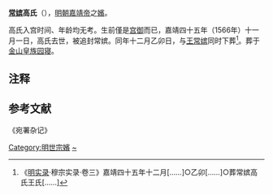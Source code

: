 '''[[常嫔|常嫔]]高氏'''（{{bd|||1566年|12月11日|catIdx=G}}），[[明朝|明朝]][[嘉靖帝|嘉靖帝]]之[[嬪|嬪]]。

高氏入宫时间、年龄均无考。生前僅是[[庶妃|宫御]]而已，嘉靖四十五年（1566年）十一月一日，高氏去世，被追封常嫔。同年十二月乙卯日，与[[王常嫔|王常嫔]]同时下葬<ref>《[[明实录|明实录]]·穆宗实录·卷三》嘉靖四十五年十二月[……]○乙卯[……]○葬常嫔高氏王氏[……]</ref>。葬于[[玉泉山|金山皇族园寝]]。

== 注释 ==

{{Reflist|2}}

==参考文献==
《宛署杂记》

{{明世宗皇室}}

[[Category:明世宗嬪|Category:明世宗嬪]]
[[Category:高姓|~]]